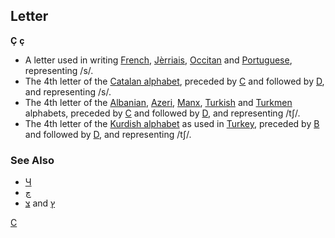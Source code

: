 ==Letter==
'''Ç''' '''ç'''

*A letter used in writing [[French]], [[Jèrriais]], [[Occitan]] and [[Portuguese]], representing /s/.
*The 4th letter of the [[Appendix:Catalan alphabet|Catalan alphabet]], preceded by [[C]] and followed by [[D]], and representing /s/.
*The 4th letter of the [[Appendix:Albanian alphabet|Albanian]], [[Appendix:Azeri alphabet|Azeri]], [[Appendix:Manx alphabet|Manx]], [[Appendix:Turkish alphabet|Turkish]] and [[Appendix:Turkmen alphabet|Turkmen]] alphabets, preceded by [[C]] and followed by [[D]], and representing /tʃ/.
*The 4th letter of the [[Appendix:Kurdish alphabet|Kurdish alphabet]] as used in [[Turkey]], preceded by [[B]] and followed by [[D]], and representing /tʃ/.
[[Category:Latin letters|C]]
===See Also===
*[[Ч]]
*[[چ]]
*[[צ]] and [[ץ]]